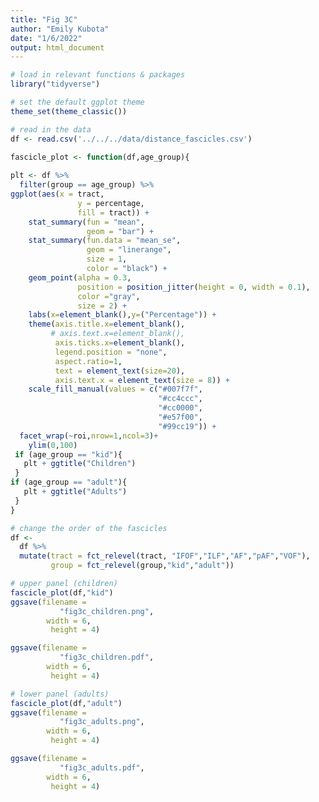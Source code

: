 ```yaml
---
title: "Fig 3C"
author: "Emily Kubota"
date: "1/6/2022"
output: html_document
---
```


```r
# load in relevant functions & packages 
library("tidyverse")

# set the default ggplot theme 
theme_set(theme_classic())
```

```r
# read in the data 
df <- read.csv('../../../data/distance_fascicles.csv')
```

```r
fascicle_plot <- function(df,age_group){
  
plt <- df %>% 
  filter(group == age_group) %>% 
ggplot(aes(x = tract,
               y = percentage,
               fill = tract)) +
    stat_summary(fun = "mean",
                 geom = "bar") +
    stat_summary(fun.data = "mean_se",
                 geom = "linerange",
                 size = 1,
                 color = "black") +
    geom_point(alpha = 0.3,
               position = position_jitter(height = 0, width = 0.1),
               color ="gray",
               size = 2) +
    labs(x=element_blank(),y=("Percentage")) +
    theme(axis.title.x=element_blank(),
         # axis.text.x=element_blank(),
          axis.ticks.x=element_blank(),
          legend.position = "none",
          aspect.ratio=1,
          text = element_text(size=20),
          axis.text.x = element_text(size = 8)) +
    scale_fill_manual(values = c("#007f7f", 
                                 "#cc4ccc", 
                                 "#cc0000",
                                 "#e57f00",
                                 "#99cc19")) +
  facet_wrap(~roi,nrow=1,ncol=3)+
    ylim(0,100) 
 if (age_group == "kid"){
   plt + ggtitle("Children")
 }
if (age_group == "adult"){
   plt + ggtitle("Adults")
 }
}

```

```r
# change the order of the fascicles 
df <- 
  df %>% 
  mutate(tract = fct_relevel(tract, "IFOF","ILF","AF","pAF","VOF"),
         group = fct_relevel(group,"kid","adult"))
```

```r
# upper panel (children)
fascicle_plot(df,"kid")
ggsave(filename = 
           "fig3c_children.png",
        width = 6,
         height = 4)

ggsave(filename = 
           "fig3c_children.pdf",
        width = 6,
         height = 4)
```

```r
# lower panel (adults)
fascicle_plot(df,"adult")
ggsave(filename = 
           "fig3c_adults.png",
        width = 6,
         height = 4)

ggsave(filename = 
           "fig3c_adults.pdf",
        width = 6,
         height = 4)
```


